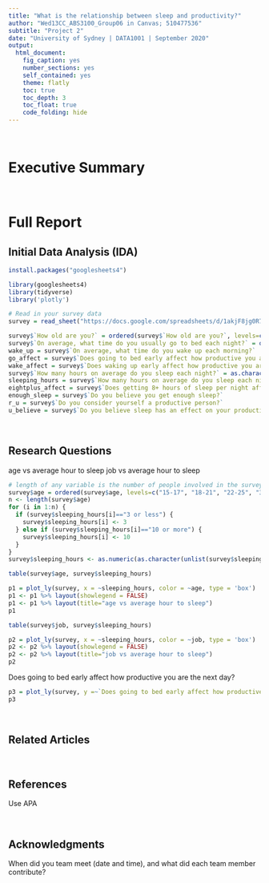 ---
title: "What is the relationship between sleep and productivity?"
author: "Wed13CC_ABS3100_Group06 in Canvas; 510477536"
subtitle: "Project 2"
date: "University of Sydney | DATA1001 | September 2020"
output:
  html_document:
    fig_caption: yes
    number_sections: yes
    self_contained: yes
    theme: flatly
    toc: true
    toc_depth: 3
    toc_float: true
    code_folding: hide
---

<br>

# Executive Summary

<br>

# Full Report

## Initial Data Analysis (IDA)

```{r, eval=F}
install.packages("googlesheets4")
```

```{r, eval = F}
library(googlesheets4)
library(tidyverse)
library('plotly')
```

```{r, eval = F}
# Read in your survey data
survey = read_sheet("https://docs.google.com/spreadsheets/d/1akjF8jg0R76Q7Cxui5n_VhM9HpwU3naPa_gypXGqBRM/edit?usp=sharing")
```

```{r}
survey$`How old are you?` = ordered(survey$`How old are you?`, levels=c("15-17", "18-21", "22-25", "30 and above"))
survey$`On average, what time do you usually go to bed each night?` = ordered(survey$`On average, what time do you usually go to bed each night?`, levels=c("Earlier than 9pm", "9-10pm", "10-11pm", "11pm-12am", "12-1am", "1am-2am", "Later than 2am"))  
wake_up = survey$`On average, what time do you wake up each morning?`
go_affect = survey$`Does going to bed early affect how productive you are the next day?`
wake_affect = survey$`Does waking up early affect how productive you are that day?`
survey$`How many hours on average do you sleep each night?` = as.character(survey$`How many hours on average do you sleep each night?`)
sleeping_hours = survey$`How many hours on average do you sleep each night?`
eightplus_affect = survey$`Does getting 8+ hours of sleep per night affect how productive you are?`
enough_sleep = survey$`Do you believe you get enough sleep?`
r_u = survey$`Do you consider yourself a productive person?`
u_believe = survey$`Do you believe sleep has an effect on your productivity`
```

<br>

## Research Questions 

age vs average hour to sleep
job vs average hour to sleep
```{r}
# length of any variable is the number of people involved in the survey
survey$age = ordered(survey$age, levels=c("15-17", "18-21", "22-25", "30 and above"))
n <- length(survey$age)
for (i in 1:n) {
  if (survey$sleeping_hours[i]=="3 or less") {
    survey$sleeping_hours[i] <- 3
  } else if (survey$sleeping_hours[i]=="10 or more") {
    survey$sleeping_hours[i] <- 10
  }
}
survey$sleeping_hours <- as.numeric(as.character(unlist(survey$sleeping_hours)))

table(survey$age, survey$sleeping_hours)

p1 = plot_ly(survey, x = ~sleeping_hours, color = ~age, type = 'box')
p1 <- p1 %>% layout(showlegend = FALSE)
p1 <- p1 %>% layout(title="age vs average hour to sleep")
p1

table(survey$job, survey$sleeping_hours)

p2 = plot_ly(survey, x = ~sleeping_hours, color = ~job, type = 'box')
p2 <- p2 %>% layout(showlegend = FALSE)
p2 <- p2 %>% layout(title="job vs average hour to sleep")
p2
```

Does going to bed early affect how productive you are the next day?
```{r}
p3 = plot_ly(survey, y =~`Does going to bed early affect how productive you are the next day?`, type="bar")
p3
```

<br>

## Related Articles

<br>

## References
Use APA

<br>

## Acknowledgments
When did you team meet (date and time), and what did each team member contribute?